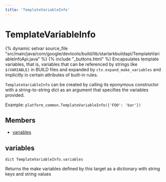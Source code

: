 ```yaml
---
title: 'TemplateVariableInfo'
---
```


# TemplateVariableInfo

{% dynamic setvar source_file "src/main/java/com/google/devtools/build/lib/starlarkbuildapi/TemplateVariableInfoApi.java" %}
{% include "\_buttons.html" %}
Encapsulates template variables, that is, variables that can be referenced by strings like `$(VARIABLE)` in BUILD files and expanded by `ctx.expand_make_variables` and implicitly in certain attributes of built-in rules.

`TemplateVariableInfo` can be created by calling its eponymous constructor with a string-to-string dict as an argument that specifies the variables provided.

Example: `platform_common.TemplateVariableInfo({'FOO': 'bar'})`

## Members

- [variables](#variables)

## variables

``` rule-signature
dict TemplateVariableInfo.variables
```

Returns the make variables defined by this target as a dictionary with string keys and string values
